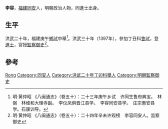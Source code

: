 {{Otheruses|other=名为李容的其他人物|李容}}

'''李容'''，[[福建|福建]][[同安|同安]]人，明朝政治人物，同進士出身。

== 生平 ==
洪武二十年，福建庚午[[鄉試|鄉試]]中舉<ref>明·黄仲昭 《八闽通志》（卷五十）：二十三年庚午乡试　许同生鲁府典宝。　林弼　林维和大理寺副。　李仪凤俱晋江县学。　李容同安县学。　庄宗惠安县学。石康训导。</ref>。洪武三十年（1397年），參加丁丑科[[會試|會試]]，登[[進士|進士]]，官授[[監察御史|監察御史]]<ref>明·黄仲昭 《八闽通志》（卷五十）：二十四年辛未许观榜　李容同安人。监察御史</ref>。

== 參考 ==
{{reflist}}

{{洪武三十年丁丑科殿試金榜}}

{{Authority control}}
{{DEFAULTSORT:Li李}}
[[Category:李姓|Rong]]
[[Category:同安人|Category:同安人]]
[[Category:洪武二十年丁卯科舉人|Category:洪武二十年丁卯科舉人]]
[[Category:明朝監察御史|Category:明朝監察御史]]

{{明朝人物小作品}}